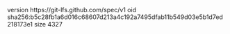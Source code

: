 version https://git-lfs.github.com/spec/v1
oid sha256:b5c28fb1a6d016c68607d213a4c192a7495dfab11b549d03e5b1d7ed218173e1
size 4327
